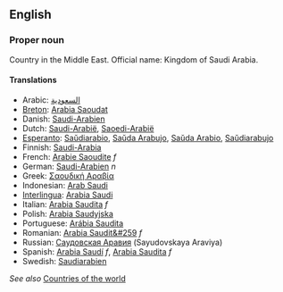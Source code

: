 ==English==

===Proper noun===

Country in the Middle East. Official name: Kingdom of Saudi Arabia.

====Translations====
*Arabic: [[السعودية]]
*[[Breton]]: [[Arabia Saoudat]]
*Danish: [[Saudi-Arabien]]
*Dutch: [[Saudi-Arabië]], [[Saoedi-Arabië]]
*[[Esperanto]]: [[Saŭdiarabio]], [[Saŭda Arabujo]], [[Saŭda Arabio]], [[Saŭdiarabujo]]
*Finnish: [[Saudi-Arabia]]
*French: [[Arabie Saoudite]] ''f''
*German: [[Saudi-Arabien]] ''n''
*Greek: [[Σαουδική Αραβία]]
*Indonesian: [[Arab Saudi]]
*[[Interlingua]]: [[Arabia Saudi]]
*Italian: [[Arabia Saudita]] ''f''
*Polish: [[Arabia Saudyjska]]
*Portuguese: [[Arábia Saudita]]
*Romanian: [[Arabia Saudit&#259]] ''f''
*Russian: [[Саудовская Аравия]] (Sayudovskaya Araviya)
*Spanish: [[Arabia Saudí]] ''f'', [[Arabia Saudita]] ''f''
*Swedish: [[Saudiarabien]]

''See also'' [[Countries of the world]]